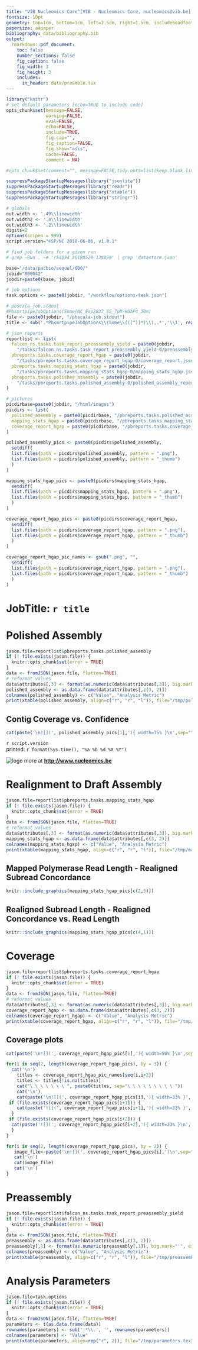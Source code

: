 ```yaml
---
title: "VIB Nucleomics Core^[VIB - Nucleomics Core, nucleomics@vib.be] - SEQUEL HGAP4 report"
fontsize: 10pt
geometry: top=1cm, bottom=1cm, left=2.5cm, right=1.5cm, includeheadfoot=true
papersize: a4paper
bibliography: data/bibliography.bib
output:
  rmarkdown::pdf_document:
    toc: false
    number_sections: false
    fig_caption: false
    fig_width: 3
    fig_height: 3
    includes:  
      in_header: data/preamble.tex
---
```


```r
library("knitr")
# set default parameters [echo=TRUE to include code]
opts_chunk$set(message=FALSE, 
               warning=FALSE, 
               eval=FALSE,
               echo=FALSE,
               include=TRUE,
               fig.cap="",
               fig_caption=FALSE,
               fig.show="asis",
               cache=FALSE,
               comment = NA)

#opts_chunk$set(comment="", message=FALSE,tidy.opts=list(keep.blank.line=TRUE, width.cutoff=120),options(width=100), #cache=TRUE,fig.align='center',fig.height=6, fig.width=10,fig.path='figure/beamer-',fig.show='hold',size='footnotesize', cache=TRUE)

suppressPackageStartupMessages(library("jsonlite"))
suppressPackageStartupMessages(library("readr"))
suppressPackageStartupMessages(library("xtable"))
suppressPackageStartupMessages(library("stringr"))

# globals
out.width <- '.49\\linewidth'
out.width2 <- '.4\\linewidth'
out.width3 <- '.2\\linewidth'
digits=2
options(scipen = 999)
script.version="©SP/NC 2018-06-06, v1.0.1"

# find job folders for a given run
# grep -Rwn . -e 'r54094_20180529_134859' | grep 'datastore.json'
```

```r
base="/data/pacbio/sequel/000/"
jobid="000042"
jobdir=paste0(base, jobid)

# job options
task.options <- paste0(jobdir, "/workflow/options-task.json")

# pbscala-job.stdout
#PbsmrtpipeJobOptions(Some(NC_Exp2837_S5_7pM-HGAP4_30m)
file <- paste0(jobdir, "/pbscala-job.stdout")
title <- sub('.*PbsmrtpipeJobOptions\\(Some\\(([^)]*)\\),.*','\\1', readLines(file)[2])

# json reports
reportlist <- list(
  falcon_ns.tasks.task_report_preassembly_yield = paste0(jobdir,
    "/tasks/falcon_ns.tasks.task_report_preassembly_yield-0/preassembly_yield.json"),
  pbreports.tasks.coverage_report_hgap = paste0(jobdir,
    "/tasks/pbreports.tasks.coverage_report_hgap-0/coverage_report.json"),
  pbreports.tasks.mapping_stats_hgap = paste0(jobdir,
    "/tasks/pbreports.tasks.mapping_stats_hgap-0/mapping_stats_hgap.json"),
  pbreports.tasks.polished_assembly = paste0(jobdir,
    "/tasks/pbreports.tasks.polished_assembly-0/polished_assembly_report.json")
)

# pictures
picdirbase=paste0(jobdir, "/html/images")
picdirs <- list(
  polished_assembly = paste0(picdirbase, "/pbreports.tasks.polished_assembly/"), 
  mapping_stats_hgap = paste0(picdirbase, "/pbreports.tasks.mapping_stats_hgap/"), 
  coverage_report_hgap = paste0(picdirbase, "/pbreports.tasks.coverage_report_hgap/")
)

polished_assembly_pics <- paste0(picdirs$polished_assembly,
  setdiff(
  list.files(path = picdirs$polished_assembly, pattern = ".png"),
  list.files(path = picdirs$polished_assembly, pattern = "_thumb")
  )
)

mapping_stats_hgap_pics <- paste0(picdirs$mapping_stats_hgap,
  setdiff(
  list.files(path = picdirs$mapping_stats_hgap, pattern = ".png"),
  list.files(path = picdirs$mapping_stats_hgap, pattern = "_thumb")
  )
)

coverage_report_hgap_pics <- paste0(picdirs$coverage_report_hgap,
  setdiff(
  list.files(path = picdirs$coverage_report_hgap, pattern = ".png"),
  list.files(path = picdirs$coverage_report_hgap, pattern = "_thumb")
  )
)

coverage_report_hgap_pic_names <- gsub(".png", "",
  setdiff(
  list.files(path = picdirs$coverage_report_hgap, pattern = ".png"),
  list.files(path = picdirs$coverage_report_hgap, pattern = "_thumb")
  )
)
```
# JobTitle: `r title`

# Polished Assembly

```r
jason.file=reportlist$pbreports.tasks.polished_assembly
if (! file.exists(jason.file)) {
  knitr::opts_chunk$set(error = TRUE)
}
data <- fromJSON(jason.file, flatten=TRUE)
# reformat values
data$attributes[,3] <- format(as.numeric(data$attributes[,3]), big.mark="'", digits=digits)
polished_assembly <- as.data.frame(data$attributes[,c(3, 2)])
colnames(polished_assembly) <- c("Value", "Analysis Metric")
print(xtable(polished_assembly, align=c("r", "r", "l")), file="/tmp/polished_assembly.tex", label='', floating=FALSE, include.rownames=FALSE)
```

\begin{table}[ht]
\centering
\subfloat[]{\scalebox{1}{\input{/tmp/polished_assembly}}}
\end{table}

## Contig Coverage vs. Confidence

```r
cat(paste('\n![](', polished_assembly_pics[1],'){ width=75% }\n',sep="") )
```

\vskip 0.5in

\footnotesize
`r script.version`  
printed: `r format(Sys.time(), "%a %b %d %X %Y")`
\normalsize

![logo](data/NC_logo.png) more at **<http://www.nucleomics.be>**

\newpage

# Realignment to Draft Assembly

```r
jason.file=reportlist$pbreports.tasks.mapping_stats_hgap
if (! file.exists(jason.file)) {
  knitr::opts_chunk$set(error = TRUE)
}
data <- fromJSON(jason.file, flatten=TRUE)
# reformat values
data$attributes[,3] <- format(as.numeric(data$attributes[,3]), big.mark="'", digits=digits)
mapping_stats_hgap <- as.data.frame(data$attributes[,c(3, 2)])
colnames(mapping_stats_hgap) <- c("Value", "Analysis Metric")
print(xtable(mapping_stats_hgap, align=c("r", "r", "l")), file="/tmp/mapping_stats_hgap.tex", label='', floating=FALSE, include.rownames=FALSE)
```

\begin{table}[ht]
\centering
\subfloat[]{\scalebox{1}{\input{/tmp/mapping_stats_hgap}}}
\end{table}

## Mapped Polymerase Read Length - Realigned Subread Concordance

```r
knitr::include_graphics(mapping_stats_hgap_pics[c(2,3)])
```
## Realigned Subread Length - Realigned Concordance vs. Read Length

```r
knitr::include_graphics(mapping_stats_hgap_pics[c(4,1)])
```

\newpage

# Coverage

```r
jason.file=reportlist$pbreports.tasks.coverage_report_hgap
if (! file.exists(jason.file)) {
  knitr::opts_chunk$set(error = TRUE)
}
data <- fromJSON(jason.file, flatten=TRUE)
# reformat values
data$attributes[,3] <- format(as.numeric(data$attributes[,3]), big.mark="'", digits=digits)
coverage_report_hgap <- as.data.frame(data$attributes[,c(3, 2)])
colnames(coverage_report_hgap) <- c("Value", "Analysis Metric")
print(xtable(coverage_report_hgap, align=c("r", "r", "l")), file="/tmp/coverage_report_hgap.tex", label='', floating=FALSE, include.rownames=FALSE)
```

\begin{table}[ht]
\centering
\subfloat[]{\scalebox{1}{\input{/tmp/coverage_report_hgap}}}
\end{table}

## Coverage plots

```r
cat(paste('\n![](', coverage_report_hgap_pics[1],'){ width=50% }\n',sep="") )
```

```r
for(i in seq(2, length(coverage_report_hgap_pics), by = 3)) {
  cat('\n')
    titles <- coverage_report_hgap_pic_names[seq(i,i+2)]
    titles <- titles[!is.na(titles)]
    cat("\ \ \ \ \ \ \ ", paste0(titles, sep="\ \ \ \ \ \ \ \ \ "))
    cat('\n')
    cat(paste('\n![](', coverage_report_hgap_pics[i],'){ width=33% }', sep=""))
 if (file.exists(coverage_report_hgap_pics[i+1])) {
    cat(paste('![](', coverage_report_hgap_pics[i+1],'){ width=33% }', sep=""))
  }
 if (file.exists(coverage_report_hgap_pics[i+2])) {
  cat(paste('![](', coverage_report_hgap_pics[i+2],'){ width=33% }\n', sep=""))
  }
}
```

```r
for(i in seq(2, length(coverage_report_hgap_pics), by = 2)) {
   image_file<-paste('\n![](', coverage_report_hgap_pics[i],')\n',sep="") 
   cat('\n')
   cat(image_file)
   cat('\n')
}
```

\newpage

# Preassembly

```r
jason.file=reportlist$falcon_ns.tasks.task_report_preassembly_yield
if (! file.exists(jason.file)) {
  knitr::opts_chunk$set(error = TRUE)
}
data <- fromJSON(jason.file, flatten=TRUE)
preassembly <- as.data.frame(data$attributes[,c(3, 2)])
preassembly[,1] <- format(as.numeric(preassembly[,1]), big.mark="'", digits=digits)
colnames(preassembly) <- c("Value", "Analysis Metric")
print(xtable(preassembly, align=c("r", "r", "l")), file="/tmp/preassembly.tex", label='', floating=FALSE, include.rownames=FALSE)
```

\begin{table}[ht]
\centering
\subfloat[]{\scalebox{1}{\input{/tmp/preassembly}}}
\end{table}

\newpage

# Analysis Parameters

```r
jason.file=task.options
if (! file.exists(jason.file)) {
  knitr::opts_chunk$set(error = TRUE)
}
data <- fromJSON(jason.file, flatten=TRUE)
parameters <- t(as.data.frame(data))
rownames(parameters) <- sub('.*\\.', '', rownames(parameters))
colnames(parameters) <- "Value"
print(xtable(parameters, align=rep("r", 2)), file="/tmp/parameters.tex", label='', floating=FALSE)
```

\begin{table}[ht]
\centering
\subfloat[]{\scalebox{0.8}{\input{/tmp/parameters}}}
\end{table}

